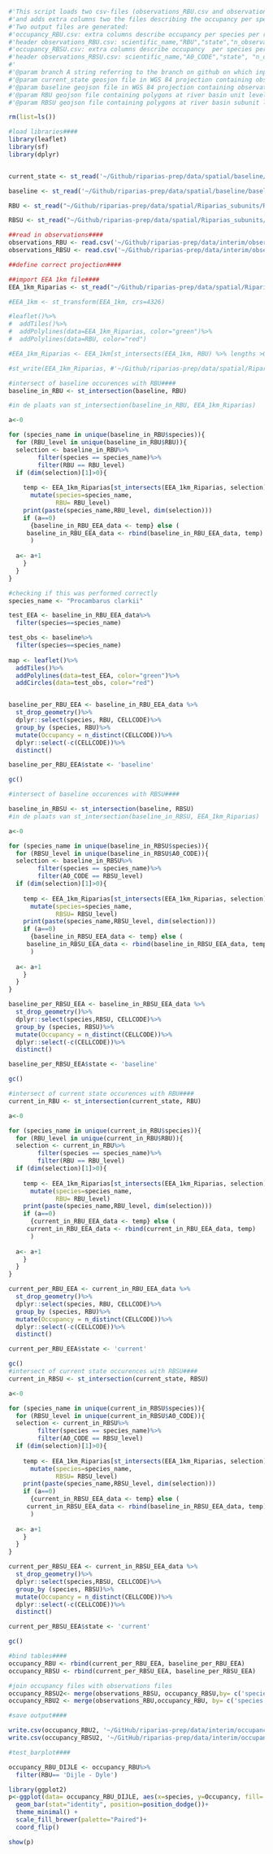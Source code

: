```r
#'This script loads two csv-files (observations_RBU.csv and observations_RBSU.csv) 
#'and adds extra columns two the files describing the occupancy per species per area per state
#'Two output files are generated:
#'occupancy_RBU.csv: extra columns describe occupancy per species per river basin unit per state (baseline or current) 
#'header observations_RBU.csv: scientific_name,"RBU","state","n_observations", "Occupancy"
#'occupancy_RBSU.csv: extra columns describe occupancy  per species per river basin subunit per state (baseline or current)
#'header observations_RBSU.csv: scientific_name,"A0_CODE","state", "n_observations","Occupancy"
#'
#'@param branch A string referring to the branch on github on which input data is read in
#'@param current_state geosjon file in WGS 84 projection containing observations from 2010 until now
#'@param baseline geojson file in WGS 84 projection containing observations from 2010 to 2020
#'@param RBU geojson file containing polygons at river basin unit level
#'@param RBSU geojson file containing polygons at river basin subunit level

rm(list=ls())

#load libraries####
library(leaflet)
library(sf)
library(dplyr)


current_state <- st_read('~/Github/riparias-prep/data/spatial/baseline/current_state.geojson')

baseline <- st_read('~/Github/riparias-prep/data/spatial/baseline/baseline.geojson')

RBU <- st_read("~/Github/riparias-prep/data/spatial/Riparias_subunits/RBU_RIPARIAS_12_02_2021.geojson")

RBSU <- st_read("~/Github/riparias-prep/data/spatial/Riparias_subunits/RBSU_RIPARIAS_12_02_2021.geojson")

##read in observations####
observations_RBU <- read.csv('~/Github/riparias-prep/data/interim/observations_RBU.csv')
observations_RBSU <- read.csv('~/Github/riparias-prep/data/interim/observations_RBSU.csv')

##define correct projection####

##import EEA 1km file####
EEA_1km_Riparias <- st_read("~/Github/riparias-prep/data/spatial/Riparias_subunits/EEA_1km_Riparias.geojson")

#EEA_1km <- st_transform(EEA_1km, crs=4326)

#leaflet()%>% 
#  addTiles()%>% 
#  addPolylines(data=EEA_1km_Riparias, color="green")%>%
#  addPolylines(data=RBU, color="red")

#EEA_1km_Riparias <- EEA_1km[st_intersects(EEA_1km, RBU) %>% lengths >0,]

#st_write(EEA_1km_Riparias, #'~/Github/riparias-prep/data/spatial/Riparias_subunits/EEA_1km_Riparias.#geojson')

#intersect of baseline occurences with RBU####
baseline_in_RBU <- st_intersection(baseline, RBU)

#in de plaats van st_intersection(baseline_in_RBU, EEA_1km_Riparias)

a<-0

for (species_name in unique(baseline_in_RBU$species)){
  for (RBU_level in unique(baseline_in_RBU$RBU)){
  selection <- baseline_in_RBU%>%
        filter(species == species_name)%>%
        filter(RBU == RBU_level)
  if (dim(selection)[1]>0){
    
    temp <- EEA_1km_Riparias[st_intersects(EEA_1km_Riparias, selection) %>% lengths >0,] %>%
      mutate(species=species_name,
             RBU= RBU_level)
    print(paste(species_name,RBU_level, dim(selection)))
    if (a==0)
      {baseline_in_RBU_EEA_data <- temp} else (
     baseline_in_RBU_EEA_data <- rbind(baseline_in_RBU_EEA_data, temp)
      )
 
  a<- a+1
    }
  }
}

#checking if this was performed correctly
species_name <- "Procambarus clarkii"

test_EEA <- baseline_in_RBU_EEA_data%>%
  filter(species==species_name)

test_obs <- baseline%>%
  filter(species==species_name)
  
map <- leaflet()%>%
  addTiles()%>%
  addPolylines(data=test_EEA, color="green")%>%
  addCircles(data=test_obs, color="red")


baseline_per_RBU_EEA <- baseline_in_RBU_EEA_data %>%
  st_drop_geometry()%>%
  dplyr::select(species, RBU, CELLCODE)%>% 
  group_by (species, RBU)%>%
  mutate(Occupancy = n_distinct(CELLCODE))%>%
  dplyr::select(-c(CELLCODE))%>%
  distinct()

baseline_per_RBU_EEA$state <- 'baseline'

gc()

#intersect of baseline occurences with RBSU####

baseline_in_RBSU <- st_intersection(baseline, RBSU)
#in de plaats van st_intersection(baseline_in_RBSU, EEA_1km_Riparias)

a<-0

for (species_name in unique(baseline_in_RBSU$species)){
  for (RBSU_level in unique(baseline_in_RBSU$A0_CODE)){
  selection <- baseline_in_RBSU%>%
        filter(species == species_name)%>%
        filter(A0_CODE == RBSU_level)
  if (dim(selection)[1]>0){
    
    temp <- EEA_1km_Riparias[st_intersects(EEA_1km_Riparias, selection) %>% lengths >0,] %>%
      mutate(species=species_name,
             RBSU= RBSU_level)
    print(paste(species_name,RBSU_level, dim(selection)))
    if (a==0)
      {baseline_in_RBSU_EEA_data <- temp} else (
     baseline_in_RBSU_EEA_data <- rbind(baseline_in_RBSU_EEA_data, temp)
      )
 
  a<- a+1
    }
  }
}

baseline_per_RBSU_EEA <- baseline_in_RBSU_EEA_data %>%
  st_drop_geometry()%>%
  dplyr::select(species,RBSU, CELLCODE)%>% 
  group_by (species, RBSU)%>%
  mutate(Occupancy = n_distinct(CELLCODE))%>%
  dplyr::select(-c(CELLCODE))%>%
  distinct()

baseline_per_RBSU_EEA$state <- 'baseline'

gc()

#intersect of current state occurences with RBU####
current_in_RBU <- st_intersection(current_state, RBU)

a<-0

for (species_name in unique(current_in_RBU$species)){
  for (RBU_level in unique(current_in_RBU$RBU)){
  selection <- current_in_RBU%>%
        filter(species == species_name)%>%
        filter(RBU == RBU_level)
  if (dim(selection)[1]>0){
    
    temp <- EEA_1km_Riparias[st_intersects(EEA_1km_Riparias, selection) %>% lengths >0,] %>%
      mutate(species=species_name,
             RBU= RBU_level)
    print(paste(species_name,RBU_level, dim(selection)))
    if (a==0)
      {current_in_RBU_EEA_data <- temp} else (
     current_in_RBU_EEA_data <- rbind(current_in_RBU_EEA_data, temp)
      )
 
  a<- a+1
    }
  }
}

current_per_RBU_EEA <- current_in_RBU_EEA_data %>%
  st_drop_geometry()%>%
  dplyr::select(species, RBU, CELLCODE)%>% 
  group_by (species, RBU)%>%
  mutate(Occupancy = n_distinct(CELLCODE))%>%
  dplyr::select(-c(CELLCODE))%>%
  distinct()

current_per_RBU_EEA$state <- 'current'

gc()
#intersect of current state occurences with RBSU####
current_in_RBSU <- st_intersection(current_state, RBSU)

a<-0

for (species_name in unique(current_in_RBSU$species)){
  for (RBSU_level in unique(current_in_RBSU$A0_CODE)){
  selection <- current_in_RBSU%>%
        filter(species == species_name)%>%
        filter(A0_CODE == RBSU_level)
  if (dim(selection)[1]>0){
    
    temp <- EEA_1km_Riparias[st_intersects(EEA_1km_Riparias, selection) %>% lengths >0,] %>%
      mutate(species=species_name,
             RBSU= RBSU_level)
    print(paste(species_name,RBSU_level, dim(selection)))
    if (a==0)
      {current_in_RBSU_EEA_data <- temp} else (
     current_in_RBSU_EEA_data <- rbind(baseline_in_RBSU_EEA_data, temp)
      )
 
  a<- a+1
    }
  }
}

current_per_RBSU_EEA <- current_in_RBSU_EEA_data %>%
  st_drop_geometry()%>%
  dplyr::select(species,RBSU, CELLCODE)%>% 
  group_by (species, RBSU)%>%
  mutate(Occupancy = n_distinct(CELLCODE))%>%
  dplyr::select(-c(CELLCODE))%>%
  distinct()

current_per_RBSU_EEA$state <- 'current'

gc()

#bind tables####
occupancy_RBU <- rbind(current_per_RBU_EEA, baseline_per_RBU_EEA)
occupancy_RBSU <- rbind(current_per_RBSU_EEA, baseline_per_RBSU_EEA)

#join occupancy files with observations files
occupancy_RBSU2<- merge(observations_RBSU, occupancy_RBSU,by= c('species', 'RBSU', 'state'),all.x=TRUE)
occupancy_RBU2 <- merge(observations_RBU,occupancy_RBU, by= c('species', 'RBU', 'state'),all.x=TRUE)

#save output####

write.csv(occupancy_RBU2, '~/GitHub/riparias-prep/data/interim/occupancy_abs_RBU.csv', row.names=FALSE)
write.csv(occupancy_RBSU2, '~/GitHub/riparias-prep/data/interim/occupancy_abs_RBSU.csv', row.names=FALSE)

#test_barplot####

occupancy_RBU_DIJLE <- occupancy_RBU%>%
  filter(RBU== 'Dijle - Dyle')

library(ggplot2)
p<-ggplot(data= occupancy_RBU_DIJLE, aes(x=species, y=Occupancy, fill= state)) +
  geom_bar(stat="identity", position=position_dodge())+
  theme_minimal() +
  scale_fill_brewer(palette="Paired")+
  coord_flip()

show(p)
```
